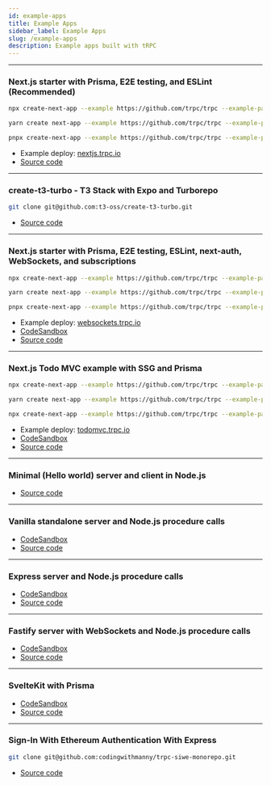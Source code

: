 ```yaml
---
id: example-apps
title: Example Apps
sidebar_label: Example Apps
slug: /example-apps
description: Example apps built with tRPC
---
```



---

### Next.js starter with Prisma, E2E testing, and ESLint (Recommended)

<Tabs>
  <TabItem value="npm" label="npm" default>

```bash
npx create-next-app --example https://github.com/trpc/trpc --example-path examples/next-prisma-starter trpc-prisma-starter
```

  </TabItem>
  <TabItem value="yarn" label="yarn">

```sh
yarn create next-app --example https://github.com/trpc/trpc --example-path examples/next-prisma-starter trpc-prisma-starter
```

  </TabItem>
  <TabItem value="pnpm" label="pnpm">

```sh
pnpx create-next-app --example https://github.com/trpc/trpc --example-path examples/next-prisma-starter trpc-prisma-starter
```

  </TabItem>
</Tabs>

- Example deploy: [nextjs.trpc.io](https://nextjs.trpc.io)
- [Source code](https://github.com/trpc/examples-next-prisma-starter)

---

### create-t3-turbo - T3 Stack with Expo and Turborepo

<Tabs>
  <TabItem value="git" label="git">

```bash
git clone git@github.com:t3-oss/create-t3-turbo.git
```

  </TabItem>
</Tabs>

- [Source code](https://github.com/t3-oss/create-t3-turbo)

---

### Next.js starter with Prisma, E2E testing, ESLint, next-auth, WebSockets, and subscriptions

<Tabs>
  <TabItem value="npm" label="npm" default>

```bash
npx create-next-app --example https://github.com/trpc/trpc --example-path examples/next-prisma-websockets-starter trpc-prisma-websockets-starter
```

  </TabItem>
  <TabItem value="yarn" label="yarn">

```sh
yarn create next-app --example https://github.com/trpc/trpc --example-path examples/next-prisma-websockets-starter trpc-prisma-websockets-starter
```

  </TabItem>
  <TabItem value="pnpm" label="pnpm">

```sh
pnpx create-next-app --example https://github.com/trpc/trpc --example-path examples/next-prisma-websockets-starter trpc-prisma-websockets-starter
```

  </TabItem>
</Tabs>

- Example deploy: [websockets.trpc.io](https://websockets.trpc.io)
- [CodeSandbox](https://codesandbox.io/s/github/trpc/trpc/tree/main/examples/next-prisma-websockets-starter?file=/src/pages/index.tsx)
- [Source code](https://github.com/trpc/examples-next-prisma-websockets-starter)

---

### Next.js Todo MVC example with SSG and Prisma

<Tabs>
  <TabItem value="npm" label="npm" default>

```bash
npx create-next-app --example https://github.com/trpc/trpc --example-path examples/next-prisma-todomvc trpc-todo
```

  </TabItem>
  <TabItem value="yarn" label="yarn">

```sh
yarn create next-app --example https://github.com/trpc/trpc --example-path examples/next-prisma-todomvc trpc-todo
```

  </TabItem>
  <TabItem value="pnpm" label="pnpm">

```sh
npx create-next-app --example https://github.com/trpc/trpc --example-path examples/next-prisma-todomvc trpc-todo

```

  </TabItem>
</Tabs>

- Example deploy: [todomvc.trpc.io](https://todomvc.trpc.io)
- [CodeSandbox](https://codesandbox.io/s/github/trpc/trpc/tree/main/examples/next-prisma-todomvc?file=/pages/%5Bfilter%5D.tsx)
- [Source code](https://github.com/trpc/examples-next-prisma-todomvc)

---

### Minimal (Hello world) server and client in Node.js

- [Source code](https://github.com/trpc/trpc/tree/main/examples/minimal)

---

### Vanilla standalone server and Node.js procedure calls

- [CodeSandbox](https://codesandbox.io/s/github/trpc/trpc/tree/main/examples/standalone-server)
- [Source code](https://github.com/trpc/trpc/tree/main/examples/standalone-server)

---

### Express server and Node.js procedure calls

- [CodeSandbox](https://codesandbox.io/s/github/trpc/trpc/tree/main/examples/express-server)
- [Source code](https://github.com/trpc/trpc/tree/main/examples/express-server)

---

### Fastify server with WebSockets and Node.js procedure calls

- [CodeSandbox](https://codesandbox.io/s/github/trpc/trpc/tree/main/examples/fastify-server)
- [Source code](https://github.com/trpc/trpc/tree/main/examples/fastify-server)

---

### SvelteKit with Prisma

- [CodeSandbox](https://codesandbox.io/s/github/icflorescu/trpc-sveltekit-example)
- [Source code](https://github.com/icflorescu/trpc-sveltekit-example)

---

### Sign-In With Ethereum Authentication With Express

<Tabs>
  <TabItem value="git" label="git">

```bash
git clone git@github.com:codingwithmanny/trpc-siwe-monorepo.git
```

  </TabItem>
</Tabs>

- [Source code](https://github.com/codingwithmanny/trpc-siwe-monorepo)
